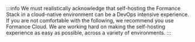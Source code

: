 :::info
We must realistically acknowledge that self-hosting the Formance Stack in a cloud-native environment can be a DevOps intensive experience. If you are not comfortable with the following, we recommend you use Formance Cloud. We are working hard on making the self-hosting experience as easy as possible, across a variety of environments.
:::
